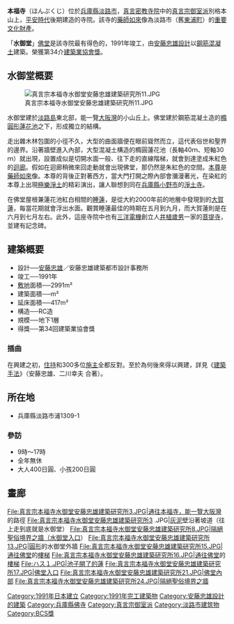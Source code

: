 {{日本寺院|
名称 = 本福寺|
画像 = [[File:真言宗本福寺水御堂安藤忠雄建築研究所1.JPG|thumb]]|
所在地 = [[兵庫縣|兵庫縣]][[淡路市|淡路市]]浦1310|
位置 = |
山号 = |
宗派 = [[真言宗御室派|真言宗御室派]]|
本尊 = [[藥師如來|藥師如來]]|
創建年 = |
開基 = |
正式名 = |
別称 = |
札所等 = 淡路四国第五十九番霊場|
文化財 = 藥師如來像（東浦町重要文化財）|
}}


'''本福寺'''（ほんぷくじ）位於[[兵庫縣|兵庫縣]][[淡路市|淡路市]]，[[真言密教|真言密教]][[寺院|寺院]]中的[[真言宗御室派|真言宗御室派]]別格本山上，[[平安時代|平安時代]]後期建造的寺院。該寺的[[藥師如來|藥師如來]]像為淡路市（舊[[東浦町_(兵庫縣)|東浦町]]）的[[重要文化財產|重要文化財產]]。 

「'''水御堂'''」[[佛堂|佛堂]]是該寺院最有得色的，1991年竣工，由[[安藤忠雄|安藤忠雄]][[設計|設計]]以[[鋼筋混凝土|鋼筋混凝土]]建築。榮獲第34介[[建築業協會獎|建築業協會獎]]。

==水御堂概要==
[[File:真言宗本福寺水御堂安藤忠雄建築研究所11.JPG|thumb]]

水御堂建於[[淡路島|淡路島]]東北部，能一覽[[大阪灣|大阪灣]]的小山丘上。佛堂建於鋼筋混凝土造的[[橢圓形|橢圓形]][[蓮花池|蓮花池]]之下，形成獨立的結構。

走出雜木林包圍的小徑不久，大型的曲面牆便在眼前聳然而立，這代表俗世和聖界的邊界。沿著牆壁進入內部，大型混凝土構造的橢圓蓮花池（長軸40ｍ、短軸30ｍ）就出現，設置成似是切開水面一般、往下走的直線階梯，就會到達塗成朱紅色的[[迴廊|迴廊]]。假如在迴廊稍微來回走動就會出現佛堂，那仍然是朱紅色的空間。[[本尊|本尊]]是[[藥師如來|藥師如來]]像。本尊的背後正對著西方，當大門打開之際內部會瀰漫著光，在染紅的本尊上出現[[極樂淨土|極樂淨土]]的精彩演出，讓人聯想到同在[[兵庫縣|兵庫縣]][[小野市|小野市]]的[[淨土寺_(小野市)|淨土寺]]。

在佛堂屋根兼蓮花池紅白相間的[[睡蓮|睡蓮]]，是從大約2000年前的地層中發現到的[[大賀蓮|大賀蓮]]，每當花期就會浮出水面。觀賞睡蓮最佳的時期在五月到九月，而大賀蓮則是在六月到七月左右。此外，這座寺院中也有[[三洋電機|三洋電機]]創立人[[井植歲男|井植歲男]]一家的[[菩提寺|菩提寺]]，並建有記念碑。

==建築概要==
*設計──[[安藤忠雄|安藤忠雄]]／安藤忠雄建築都市設計事務所
*竣工──1991年
*[[敷地計畫|敷地]]面積──2991m²
*建築面積──m²
*延床面積──417m²
*構造──RC造
*規模──地下1層
*得獎──第34回建築業協會獎

===插曲===
在興建之初，[[住持|住持]]和300多位[[施主|施主]]全都反對。至於為何後來得以興建，詳見《[[建築手法|建築手法]]》（安藤忠雄、二川幸夫 合著）。 

==所在地==
*兵庫縣淡路市浦1309-1

===參訪=== 
*9時～17時 
*全年無休 
*大人400日圓、小孩200日圓

==畫廊== 
<gallery>
File:真言宗本福寺水御堂安藤忠雄建築研究所3.JPG|通往本福寺，能一覽[[大阪灣|大阪灣]]的路徑
File:真言宗本福寺水御堂安藤忠雄建築研究所3 .JPG|[[灰泥|灰泥]]壁沿著坡道（往上走到底就是水御堂）
File:真言宗本福寺水御堂安藤忠雄建築研究所8.JPG|隔絕聖俗境界之牆（水御堂入口） 
File:真言宗本福寺水御堂安藤忠雄建築研究所13.JPG|[[圓形|圓形]]的水御堂外牆 
File:真言宗本福寺水御堂安藤忠雄建築研究所15.JPG|通往[[佛堂|佛堂]]的[[樓梯|樓梯]]
File:真言宗本福寺水御堂安藤忠雄建築研究所16.JPG|通往[[佛堂|佛堂]]的[[樓梯|樓梯]]
File:ハス１.JPG|池子開了的蓮
File:真言宗本福寺水御堂安藤忠雄建築研究所17.JPG|佛堂入口
File:真言宗本福寺水御堂安藤忠雄建築研究所21.JPG|佛堂內部
File:真言宗本福寺水御堂安藤忠雄建築研究所24.JPG|隔絕聖俗境界之牆
</gallery>
[[Category:1991年日本建立|Category:1991年日本建立]]
[[Category:1991年完工建築物|Category:1991年完工建築物]]
[[Category:安藤忠雄設計的建築|Category:安藤忠雄設計的建築]]
[[Category:兵庫縣佛寺|Category:兵庫縣佛寺]]
[[Category:真言宗御室派|Category:真言宗御室派]]
[[Category:淡路市建筑物|Category:淡路市建筑物]]
[[Category:BCS獎|Category:BCS獎]]